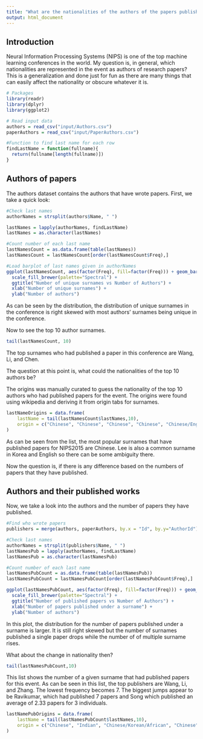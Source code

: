 ```yaml
---
title: "What are the nationalities of the authors of the papers published for NIPS2015?"
output: html_document
---
```


## Introduction

Neural Information Processing Systems (NIPS) is one of the top machine learning conferences in the world. My question is, in general, which nationalities are represented in the event as authors of research papers? This is a generalization and done just for fun as there are many things that can easily affect the nationality or obscure whatever it is.

```r
# Packages
library(readr)
library(dplyr)
library(ggplot2)

# Read input data
authors = read_csv("input/Authors.csv")
paperAuthors = read_csv("input/PaperAuthors.csv")

#Function to find last name for each row
findLastName = function(fullname){
  return(fullname[length(fullname)])
}
```

## Authors of papers

The authors dataset contains the authors that have wrote papers. First, we take a quick look:

```r
#Check last names
authorNames = strsplit(authors$Name, " ")

lastNames = lapply(authorNames, findLastName)
lastNames = as.character(lastNames)

#Count number of each last name
lastNamesCount = as.data.frame(table(lastNames))
lastNamesCount = lastNamesCount[order(lastNamesCount$Freq),]
```

```r
#Load barplot of last names given in authorNames
ggplot(lastNamesCount, aes(factor(Freq), fill=factor(Freq))) + geom_bar() + 
  scale_fill_brewer(palette="Spectral") + 
  ggtitle("Number of unique surnames vs Number of Authors") + 
  xlab("Number of unique surnames") + 
  ylab("Number of authors")
```

As can be seen by the distribution, the distribution of unique surnames in the conference is right skewed with most authors' surnames being unique in the conference.

Now to see the top 10 author surnames.

```r
tail(lastNamesCount, 10)
```

The top surnames who had published a paper in this conference are Wang, Li, and Chen.

The question at this point is, what could the nationalities of the top 10 authors be?

The origins was manually curated to guess the nationality of the top 10 authors who had published papers for the event. The origins were found using wikipedia and deriving it from origin tabs for surnames. 

```r
lastNameOrigins = data.frame(
    lastName = tail(lastNamesCount$lastNames,10),
    origin = c("Chinese", "Chinese", "Chinese", "Chinese", "Chinese/English/Korean", "Chinese", "Chinese", "Chinese", "Chinese", "Chinese")
)
```

As can be seen from the list, the most popular surnames that have published papers for NIPS2015 are Chinese. Lee is also a common surname in Korea and English so there can be some ambiguity there.

Now the question is, if there is any difference based on the numbers of papers that they have published.

## Authors and their published works

Now, we take a look into the authors and the number of papers they have published.

```r
#Find who wrote papers
publishers = merge(authors, paperAuthors, by.x = "Id", by.y="AuthorId")

#Check last names
authorNames = strsplit(publishers$Name, " ")
lastNamesPub = lapply(authorNames, findLastName)
lastNamesPub = as.character(lastNamesPub)

#Count number of each last name
lastNamesPubCount = as.data.frame(table(lastNamesPub))
lastNamesPubCount = lastNamesPubCount[order(lastNamesPubCount$Freq),]
```

```r
ggplot(lastNamesPubCount, aes(factor(Freq), fill=factor(Freq))) + geom_bar() + 
  scale_fill_brewer(palette="Spectral") + 
  ggtitle("Number of published papers vs Number of Authors") + 
  xlab("Number of papers published under a surname") + 
  ylab("Number of authors")
```

In this plot, the distribution for the number of papers published under a surname is larger. It is still right skewed but the number of surnames published a single paper drops while the number of of multiple surname rises. 

What about the change in nationality then?

```r
tail(lastNamesPubCount,10)
```

This list shows the number of a given surname that had published papers for this event. As can be seen in this list, the top publishers are Wang, Li, and Zhang. The lowest frequency becomes 7. The biggest jumps appear to be Ravikumar, which had published 7 papers and Song which published an average of 2.33 papers for 3 individuals.

```r
lastNamePubOrigins = data.frame(
    lastName = tail(lastNamesPubCount$lastNames,10),
    origin = c("Chinese", "Indian", "Chinese/Korean/African", "Chinese", "Chinese/English/Korean", "Chinese", "Chinese", "Chinese", "Chinese", "Chinese")
)
```